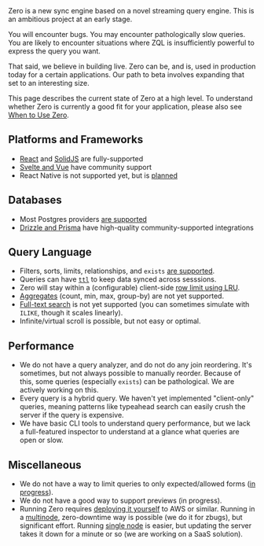 
<Note type="warning" emoji="🚧" heading="Zero is in Alpha">
Zero is a new sync engine based on a novel streaming query engine. This is an ambitious project at an early stage.

You will encounter bugs. You may encounter pathologically slow queries. You are likely to encounter situations where ZQL is insufficiently powerful to express the
query you want.

That said, we believe in building live. Zero can be, and is, used in production today for a certain applications. Our path to beta involves expanding that set to an interesting size.

This page describes the current state of Zero at a high level. To understand whether Zero is currently a good fit for your application, please also see [When to Use Zero](./when-to-use).
</Note>

## Platforms and Frameworks

* [React](./react) and [SolidJS](./solidjs) are fully-supported
* [Svelte and Vue](community) have community support
* React Native is not supported yet, but is [planned](roadmap)

## Databases

* Most Postgres providers [are supported](connecting-to-postgres)
* [Drizzle and Prisma](community) have high-quality community-supported integrations

## Query Language

* Filters, sorts, limits, relationships, and `exists` [are supported](./reading-data).
* Queries can have [`ttl`](reading-data#background-queries) to keep data synced across sesssions.
* Zero will stay within a (configurable) client-side [row limit using LRU](reading-data#client-capacity-management).
* [Aggregates](roadmap) (count, min, max, group-by) are not yet supported.
* [Full-text search](roadmap) is not yet supported (you can sometimes simulate with `ILIKE`, though it scales linearly).
* Infinite/virtual scroll is possible, but not easy or optimal.

## Performance

* We do not have a query analyzer, and do not do any join reordering. It's sometimes, but not always possible to manually reorder. Because of this, some queries (especially `exists`) can be pathological. We are actively working on this.
* Every query is a hybrid query. We haven't yet implemented "client-only" queries, meaning patterns like typeahead search can easily crush the server if the query is expensive.
* We have basic CLI tools to understand query performance, but we lack a full-featured inspector to understand at a glance what queries are open or slow.

## Miscellaneous

* We do not have a way to limit queries to only expected/allowed forms ([in progress](roadmap)).
* We do not have a good way to support previews (in progress).
* Running Zero requires [deploying it yourself](deployment) to AWS or similar. Running in a [multinode](deployment#guide-multi-node-on-sstaws), zero-downtime way is possible (we do it for zbugs), but significant effort. Running [single node](deployment#guide-single-node-on-flyio) is easier, but updating the server takes it down for a minute or so (we are working on a SaaS solution).
